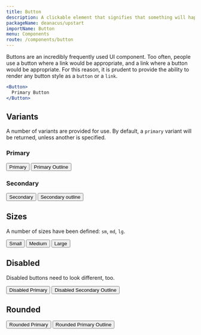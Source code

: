 ```yaml
---
title: Button
description: A clickable element that signifies that something will happen when it's interacted with.
packageName: deanacus/upstart
importName: Button
menu: Components
route: /components/button
---
```



Buttons are an incredibly frequently used UI component. Too often, people use
a button where a link would be appropriate, and a link where a button would be
appropriate. For this reason, it is prudent to provide the ability to render any
button style as a `button` or a `link`.

```jsx
<Button>
  Primary Button
</Button>
```

<PropsTable component={Button} />

## Variants

A number of variants are provided for use. By default, a `primary` variant will
be returned, unless another is specified.

### Primary

  <Button>
    Primary
  </Button>
  <Button isOutline>
    Primary Outline
  </Button>

### Secondary

  <Button variant="secondary">
    Secondary
  </Button>
  <Button variant="secondary" isOutline>
    Secondary outline
  </Button>

## Sizes

A number of sizes have been defined: `sm`, `md`, `lg`.
  
  <Button size="sm">
    Small
  </Button>
  <Button size="md">
    Medium
  </Button>
  <Button size="lg">
    Large
  </Button>

## Disabled

Disabled buttons need to look different, too.

  <Button size="md" isDisabled>
    Disabled Primary
  </Button>
  <Button size="md" variant="secondary" isDisabled isOutline>
    Disabled Secondary Outline
  </Button>

## Rounded

  <Button isRounded>
    Rounded Primary
  </Button>
  <Button isOutline isRounded>
    Rounded Primary Outline
  </Button>